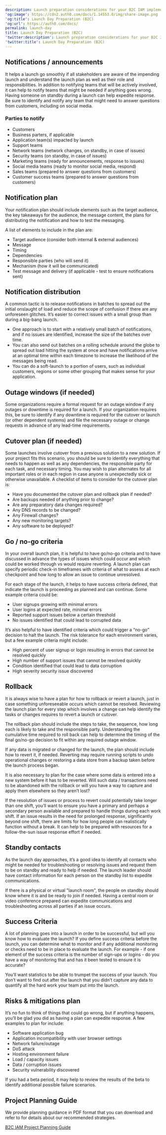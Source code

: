 ```yaml
---
description: Launch preparation considerations for your B2C IAM implementation.
'og:image': https://cdn2.auth0.com/docs/1.14553.0/img/share-image.png
'og:title': Launch Day Preparation (B2C)
'og:url': https://auth0.com/docs/
permalink: launch-day
title: Launch Day Preparation (B2C)
'twitter:description': Launch preparation considerations for your B2C IAM implementation.
'twitter:title': Launch Day Preparation (B2C)
---
```

## Notifications / announcements

It helps a launch go smoothly if all stakeholders are aware of the impending launch and understand the launch plan as well as their role and responsibilities. In addition to notifying teams that will be actively involved, it can help to notify teams that might be needed if anything goes wrong. Having someone on standby during a launch can help expedite response. Be sure to identify and notify any team that might need to answer questions from customers, including on social media.

### Parties to notify

* Customers
* Business parters, if applicable
* Application team(s) impacted by launch
* Support teams
* Network teams (network changes, on standby, in case of issues)
* Security teams (on standby, in case of issues)
* Marketing teams (ready for announcements, response to issues)
* Social media teams (ready to monitor social media, respond)
* Sales teams (prepared to answer questions from customers)
* Customer success teams (prepared to answer questions from customers)

## Notification plan

Your notification plan should include elements such as the target <Tooltip tip="Audience: Unique identifier of the audience for an issued token. Named aud in a token, its value contains the ID of either an application (Client ID) for an ID Token or an API (API Identifier) for an Access Token." cta="View Glossary" href="/glossary?term=audience">audience</Tooltip>, the key takeaways for the audience, the message content, the plans for distributing the notification and how to test the messaging.

A list of elements to include in the plan are:

* Target audience (consider both internal & external audiences)
* Message
* Timing
* Dependencies
* Responsible parties (who will send it)
* Mechanism (how it will be communicated)
* Test message and delivery (if applicable - test to ensure notifications sent)

## Notification distribution

A common tactic is to release notifications in batches to spread out the initial onslaught of load and reduce the scope of confusion if there are any unforeseen glitches. It’s easier to correct issues with a small group than during a big-bang launch.

* One approach is to start with a relatively small batch of notifications, and if no issues are identified, increase the size of the batches over time.
* You can also send out batches on a rolling schedule around the globe to spread out load hitting the system at once and have notifications arrive at an optimal time within each timezone to increase the likelihood of the messages being read.
* You can do a soft-launch to a portion of users, such as individual customers, regions or some other grouping that makes sense for your application.

## Outage windows (if needed)

Some organizations require a formal request for an outage window if any outages or downtime is required for a launch. If your organization requires this, be sure to identify if any downtime is required for the cutover or launch (or other dependent systems) and file the necessary outage or change requests in advance of any lead-time requirements.

## Cutover plan (if needed)

Some launches involve cutover from a previous solution to a new solution. If your project fits this scenario, you should be sure to identify everything that needs to happen as well as any dependencies, the responsible party for each task, and necessary timing. You may wish to plan alternates for all important roles or in each region in case anyone is unexpectedly sick or otherwise unavailable. A checklist of items to consider for the cutover plan is:

* Have you documented the cutover plan and rollback plan if needed?
* Are backups needed of anything prior to change?
* Are any preparatory data changes required?
* Any DNS records to be changed?
* Any Firewall changes?
* Any new monitoring targets?
* Any software to be deployed?

## Go / no-go criteria

In your overall launch plan, it is helpful to have go/no-go criteria and to have discussed in advance the types of issues which could occur and which could be worked through vs would require reverting. A launch plan can specify periodic check-in timeframes with criteria of what to assess at each checkpoint and how long to allow an issue to continue unresolved.

For each stage of the launch, it helps to have success criteria defined, that indicate the launch is proceeding as planned and can continue. Some example criteria could be:

* User signups growing with minimal errors
* User logins at expected rate, minimal errors
* Reported support issues below a certain threshold
* No issues identified that could lead to corrupted data

It’s also helpful to have identified criteria which could trigger a “no-go” decision to halt the launch. The risk tolerance for each environment varies, but a few example criteria might include:

* High percent of user signup or login resulting in errors that cannot be resolved quickly
* High number of support issues that cannot be resolved quickly
* Condition identified that could lead to data corruption
* High severity security issue discovered

## Rollback

It is always wise to have a plan for how to rollback or revert a launch, just in case something unforeseeable occurs which cannot be resolved. Reviewing the launch plan for every step which involves a change can help identify the tasks or changes requires to revert a launch or cutover.

The rollback plan should include the steps to take, the sequence, how long each is likely to take and the responsible party. Understanding the cumulative time required to roll back can help to determine the timing of the final go/no-go decision to fit within any required outage window.

If any data is migrated or changed for the launch, the plan should include how to revert it, if needed. Reverting may require running scripts to undo operational changes or restoring a data store from a backup taken before the launch process began.

It is also necessary to plan for the case where some data is entered into a new system before it has to be reverted. Will such data / transactions need to be abandoned with the rollback or will you have a way to capture and apply them elsewhere so they aren’t lost?

If the resolution of issues or process to revert could potentially take longer than one shift, you’ll want to ensure you have a primary and perhaps a secondary person available and prepared to handle things during each work shift. If an issue results in the need for prolonged response, significantly beyond one shift, there are limits for how long people can realistically function without a break. It can help to be prepared with resources for a follow-the-sun issue response effort if needed.

## Standby contacts

As the launch day approaches, it’s a good idea to identify all contacts who might be needed for troubleshooting or resolving issues and request them to be on standby and ready to help if needed. The launch leader should have contact information for each person on the standby list to expedite communications.

If there is a physical or virtual "launch room", the people on standby should know where it is and be ready to join if needed. Having a central room or video conference prepared can expedite communications and troubleshooting across all parties if an issue occurs.

## Success Criteria

A lot of planning goes into a launch in order to be successful, but will you know how to evaluate the launch? If you define success criteria before the launch, you can determine what to monitor and if any additional monitoring or checks need to be in place to evaluate the launch. For example - if one element of the success criteria is the number of sign-ups or logins - do you have a way of monitoring that and has it been tested to ensure it is accurate?

You’ll want statistics to be able to trumpet the success of your launch. You don’t want to find out after the launch that you didn’t capture any data to quantify all the hard work your team put into the launch.

## Risks & mitigations plan

It’s no fun to think of things that could go wrong, but if anything happens, you’ll be glad you did as having a plan can expedite response. A few examples to plan for include:

* Software application bug
* Application incompatibility with user browser settings
* Network failure/outage
* DoS attack
* Hosting environment failure
* Load / capacity issues
* Data / corruption issues
* Security vulnerability discovered

If you had a beta period, it may help to review the results of the beta to identify additional possible failure scenarios.

## Project Planning Guide

We provide planning guidance in PDF format that you can download and refer to for details about our recommended strategies.

[B2C IAM Project Planning Guide](https://assets.ctfassets.net/cdy7uua7fh8z/3er1aEQ7Ul0q3c9leJWczR/b1f18b4c16abb7e78b01e4eb2b52bb8e/B2C_Project_Planning.pdf)
